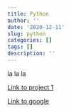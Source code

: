 ```yaml
---
title: Python
author: ''
date: '2020-12-11'
slug: python
categories: []
tags: []
description: ''
---
```

 
la la la

[Link to project 1](/project/project1/)

[Link to google](https://www.google.com)
